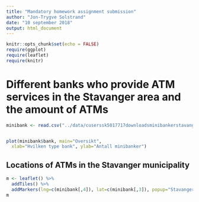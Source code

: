 ```yaml
---
title: "Mandatory homework assignment submission"
author: "Jon-Trygve Solstrand"
date: "10 september 2018"
output: html_document
---
```


```r
knitr::opts_chunk$set(echo = FALSE)
require(ggplot)
require(leaflet)
require(knitr)
```


# Different banks who provide ATM services in the Stavanger area and the amount of ATMs
```r
minibank <- read.csv("../data/cuserssk5017717downloadsminibankerstavanger.csv")


plot(minibank$bank, main="Oversikt",
  xlab="Hvilken type bank", ylab="Antall minibanker")

```

## Locations of ATMs in the Stavanger municipality

```r
m <- leaflet() %>%
  addTiles() %>%  
  addMarkers(lng=c(minibank[,4]), lat=c(minibank[,3]), popup="Stavanger ATM locations")
m 
```

